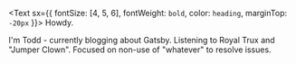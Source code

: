 <Text sx={{ fontSize: [4, 5, 6], fontWeight: `bold`, color: `heading`, marginTop: `-20px` }}>
  Howdy.
</Text>

I'm Todd - currently blogging about Gatsby. Listening to <a>Royal Trux</a> and "<a>Jumper Clown</a>". Focused on non-use of "whatever" to resolve issues.
